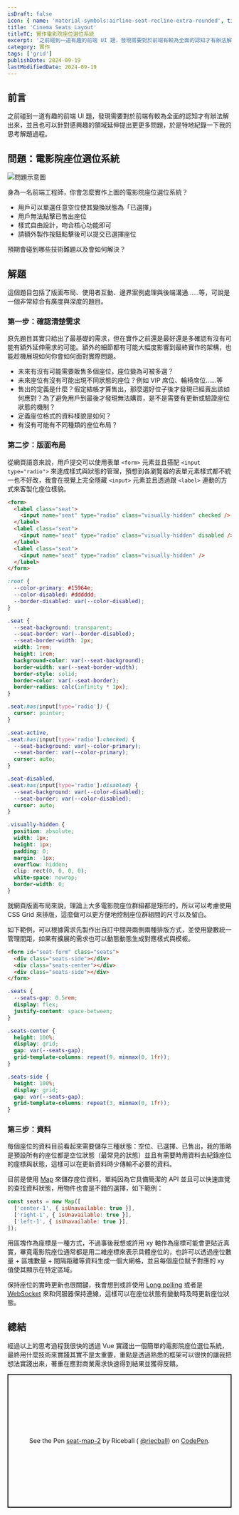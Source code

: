 ```yaml
---
isDraft: false
icon: { name: 'material-symbols:airline-seat-recline-extra-rounded', title: '一個人坐在座位上符號' }
title: 'Cinema Seats Layout'
titleTC: 實作電影院座位選位系統
excerpt: '之前碰到一道有趣的前端 UI 題，發現需要對於前端有較為全面的認知才有辦法解出來，並且也可以針對感興趣的領域延伸提出更更多問題，於是特地紀錄一下我的思考解題過程。身為一名前端工程師，你會怎麼實作上圖的電影院座位選位系統？'
category: 實作
tags: ['grid']
publishDate: 2024-09-19
lastModifiedDate: 2024-09-19
---
```


## 前言

之前碰到一道有趣的前端 UI 題，發現需要對於前端有較為全面的認知才有辦法解出來，並且也可以針對感興趣的領域延伸提出更更多問題，於是特地紀錄一下我的思考解題過程。

## 問題：電影院座位選位系統

![問題示意圖](problem-demo.webp '問題示意圖')

身為一名前端工程師，你會怎麼實作上圖的電影院座位選位系統？

- 用戶可以單選任意空位使其變換狀態為「已選擇」
- 用戶無法點擊已售出座位
- 樣式自由設計，吻合核心功能即可
- 請額外製作按鈕點擊後可以提交已選擇座位

預期會碰到哪些技術難題以及會如何解決？

## 解題

這個題目包括了版面布局、使用者互動、邊界案例處理與後端溝通……等，可說是一個非常綜合有廣度與深度的題目。

### 第一步：確認清楚需求

原先題目其實只給出了最基礎的需求，但在實作之前還是最好還是多確認有沒有可能有額外延伸需求的可能。額外的細節都有可能大幅度影響到最終實作的架構，也能趁機展現如何你會如何面對實際問題。

- 未來有沒有可能需要販售多個座位，座位變為可被多選？
- 未來座位有沒有可能出現不同狀態的座位？例如 VIP 席位、輪椅席位……等
- 售出的定義是什麼？假定結帳才算售出，那麼選好位子後才發現已經賣出該如何應對？為了避免用戶到最後才發現無法購買，是不是需要有更新或驗證座位狀態的機制？
- 定義座位格式的資料樣貌是如何？
- 有沒有可能有不同種類的座位布局？

### 第二步：版面布局

從網頁語意來說，用戶提交可以使用表單 `<form>` 元素並且搭配 `<input type="radio">` 來達成樣式與狀態的管理，預想到各瀏覽器的表單元素樣式都不統一也不好改，我會在視覺上完全隱藏 `<input>` 元素並且透過跟 `<label>` 連動的方式來客製化座位樣貌。

```html
<form>
  <label class="seat">
    <input name="seat" type="radio" class="visually-hidden" checked />
  </label>
  <label class="seat">
    <input name="seat" type="radio" class="visually-hidden" disabled />
  </label>
  <label class="seat">
    <input name="seat" type="radio" class="visually-hidden" />
  </label>
</form>
```

```css
:root {
  --color-primary: #15964e;
  --color-disabled: #dddddd;
  --border-disabled: var(--color-disabled);
}

.seat {
  --seat-background: transparent;
  --seat-border: var(--border-disabled);
  --seat-border-width: 2px;
  width: 1rem;
  height: 1rem;
  background-color: var(--seat-background);
  border-width: var(--seat-border-width);
  border-style: solid;
  border-color: var(--seat-border);
  border-radius: calc(infinity * 1px);
}

.seat:has(input[type='radio']) {
  cursor: pointer;
}

.seat-active,
.seat:has(input[type='radio']:checked) {
  --seat-background: var(--color-primary);
  --seat-border: var(--color-primary);
  cursor: auto;
}

.seat-disabled,
.seat:has(input[type='radio']:disabled) {
  --seat-background: var(--color-disabled);
  --seat-border: var(--color-disabled);
  cursor: auto;
}

.visually-hidden {
  position: absolute;
  width: 1px;
  height: 1px;
  padding: 0;
  margin: -1px;
  overflow: hidden;
  clip: rect(0, 0, 0, 0);
  white-space: nowrap;
  border-width: 0;
}
```

就網頁版面布局來說，理論上大多電影院座位群組都是矩形的，所以可以考慮使用 CSS Grid 來排版，這麼做可以更方便地控制座位群組間的尺寸以及留白。

如下範例，可以根據需求先製作出自訂中間與兩側兩種排版方式，並使用變數統一管理間距，如果有擴展的需求也可以動態動態生成對應樣式與模板。

```html
<form id="seat-form" class="seats">
  <div class="seats-side"></div>
  <div class="seats-center"></div>
  <div class="seats-side"></div>
</form>
```

```css
.seats {
  --seats-gap: 0.5rem;
  display: flex;
  justify-content: space-between;
}

.seats-center {
  height: 100%;
  display: grid;
  gap: var(--seats-gap);
  grid-template-columns: repeat(9, minmax(0, 1fr));
}

.seats-side {
  height: 100%;
  display: grid;
  gap: var(--seats-gap);
  grid-template-columns: repeat(3, minmax(0, 1fr));
}
```

### 第三步：資料

每個座位的資料目前看起來需要儲存三種狀態：空位、已選擇、已售出，我的策略是預設所有的座位都是空位狀態（最常見的狀態）並且有需要時用資料去紀錄座位的座標與狀態，這樣可以在更新資料時少傳輸不必要的資料。

目前是使用 [Map](/post/javascript-maps/) 來儲存座位資料，單純因為它具備簡潔的 API 並且可以快速直覺的查找資料狀態，用物件也會是不錯的選擇，如下範例：

```js
const seats = new Map([
  ['center-1', { isUnavailable: true }],
  ['right-1', { isUnavailable: true }],
  ['left-1', { isUnavailable: true }],
]);
```

用區塊作為座標是一種方式，不過事後我想或許用 xy 軸作為座標可能會更貼近真實，畢竟電影院座位通常都是用二維座標來表示具體座位的，也許可以透過座位數量 + 區塊數量 + 間隔距離等資料生成一個大網格，並且每個座位賦予對應的 xy 值使其顯示在特定區域。

保持座位的實時更新也很關鍵，我會想到或許使用 [Long polling](https://javascript.info/long-polling) 或者是 [WebSocket](https://javascript.info/websocket) 來和伺服器保持連線，這樣可以在座位狀態有變動時及時更新座位狀態。

## 總結

經過以上的思考過程我很快的透過 Vue 實踐出一個簡單的電影院座位選位系統，最終用什麼技術來實踐其實不是太重要，重點是透過熟悉的框架可以很快的讓我把想法實踐出來，著重在應對商業需求快速得到結果並獲得反饋。

<p
  class="codepen"
  data-height="300"
  data-default-tab="result"
  data-slug-hash="NWZQwWr"
  data-pen-title="seat-map-2"
  data-preview="true"
  data-editable="true"
  data-user="riecball"
  style="height: 300px; box-sizing: border-box; display: flex; align-items: center; justify-content: center; border: 2px solid; margin: 1em 0; padding: 1em;"
>
  <span>
    See the Pen <a href="https://codepen.io/riecball/pen/NWZQwWr">seat-map-2</a> by Riceball (
    <a href="https://codepen.io/riecball">@riecball</a>) on <a href="https://codepen.io">CodePen</a>.
  </span>
</p>
<script async src="https://cpwebassets.codepen.io/assets/embed/ei.js"></script>

